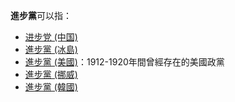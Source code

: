 '''進步黨'''可以指：
*[[进步党_(中国)|进步党 (中国)]]
*[[進步黨_(冰島)|進步黨 (冰島)]]
*[[進步黨_(美國)|進步黨 (美國)]]：1912-1920年間曾經存在的美國政黨
*[[進步黨_(挪威)|進步黨 (挪威)]]
*[[進步黨_(韓國)|進步黨 (韓國)]]
{{disambig|cat=三字消歧義}}